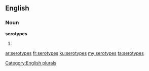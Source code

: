 ==English==

===Noun===
'''serotypes'''

# {{plural of|serotype}}

[[Category:English plurals]]

[[ar:serotypes]]
[[fr:serotypes]]
[[ku:serotypes]]
[[my:serotypes]]
[[ta:serotypes]]